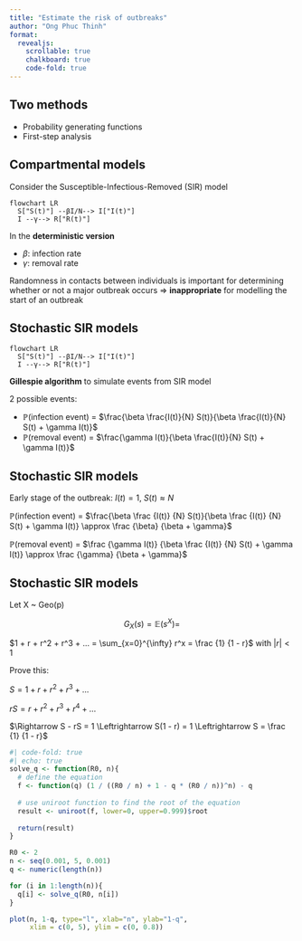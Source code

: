 ```yaml
---
title: "Estimate the risk of outbreaks"
author: "Ong Phuc Thinh"
format:
  revealjs:
    scrollable: true
    chalkboard: true
    code-fold: true
---
```


## Two methods

*   Probability generating functions
*   First-step analysis

## Compartmental models

Consider the Susceptible-Infectious-Removed (SIR) model

```mermaid
flowchart LR
  S["S(t)"] --βI/N--> I["I(t)"]
  I --γ--> R["R(t)"]
```

In the **deterministic version**

* $\beta$: infection rate
* $\gamma$: removal rate

Randomness in contacts between individuals is important for determining whether or not a major outbreak occurs $\Rightarrow$ **inappropriate** for modelling the start of an outbreak

## Stochastic SIR models

```mermaid
flowchart LR
  S["S(t)"] --βI/N--> I["I(t)"]
  I --γ--> R["R(t)"]
```

**Gillespie algorithm** to simulate events from SIR model

2 possible events:

- $\mathbb{P}$(infection event) = $\frac{\beta \frac{I(t)}{N} S(t)}{\beta \frac{I(t)}{N} S(t) + \gamma I(t)}$
- $\mathbb{P}$(removal event) = $\frac{\gamma I(t)}{\beta \frac{I(t)}{N} S(t) + \gamma I(t)}$

## Stochastic SIR models

Early stage of the outbreak: $I(t) = 1$, $S(t) \approx N$

$\mathbb{P}$(infection event) = $\frac{\beta \frac {I(t)} {N} S(t)}{\beta \frac {I(t)} {N} S(t) + \gamma I(t)} \approx \frac {\beta} {\beta + \gamma}$

$\mathbb{P}$(removal event) = $\frac {\gamma I(t)} {\beta \frac {I(t)} {N} S(t) + \gamma I(t)} \approx \frac {\gamma} {\beta + \gamma}$

## Stochastic SIR models



Let X \~ Geo(p)

$$G_X(s) = \mathbb{E}(s^X) = $$

$1 + r + r^2 + r^3 + ... = \sum_{x=0}^{\infty} r^x = \frac {1} {1 - r}$ with $|r| < 1$

Prove this:

$S = 1 + r + r^2 + r^3 + ...$

$rS = r + r^2 + r^3 + r^4 + ...$

$\Rightarrow S - rS = 1 \Leftrightarrow S(1 - r) = 1 \Leftrightarrow S = \frac {1} {1 - r}$

<!-- ## SInR -->

```r
#| code-fold: true
#| echo: true
solve_q <- function(R0, n){
  # define the equation
  f <- function(q) (1 / ((R0 / n) + 1 - q * (R0 / n))^n) - q
  
  # use uniroot function to find the root of the equation
  result <- uniroot(f, lower=0, upper=0.999)$root
  
  return(result)
}

R0 <- 2
n <- seq(0.001, 5, 0.001)
q <- numeric(length(n))

for (i in 1:length(n)){
  q[i] <- solve_q(R0, n[i])
}

plot(n, 1-q, type="l", xlab="n", ylab="1-q", 
     xlim = c(0, 5), ylim = c(0, 0.8))
```

